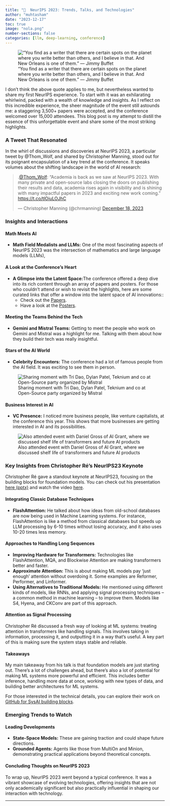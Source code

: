 ```yaml
---
title: "🎷  NeurIPS 2023: Trends, Talks, and Technologies"
author: "muhtasham"
date: "2023-12-17"
toc: true
image: "nola.png"
number-sections: false
categories: [llm, deep-learning, conference]
---
```


![“You find as a writer that there are certain spots on the planet where you write better than others, and I believe in that. And New Orleans is one of them.” — Jimmy Buffet](nola.png) 

I don't think the above quote applies to me, but nevertheless wanted to share my first NeurIPS experience. To start with it was an exhilarating whirlwind, packed with a wealth of knowledge and insights. As I reflect on this incredible experience, the sheer magnitude of the event still astounds me: a staggering 3,500+ papers were accepted, and the conference welcomed over 15,000 attendees. This blog post is my attempt to distill the essence of this unforgettable event and share some of the most striking highlights.

### A Tweet That Resonated
In the whirl of discussions and discoveries at NeurIPS 2023, a particular tweet by @Thom_Wolf, and shared by Christopher Manning, stood out for its poignant encapsulation of a key trend at the conference. It speaks volumes about the shifting landscape in the world of AI research:

<blockquote class="twitter-tweet">
<p lang="en" dir="ltr">.<a href="https://twitter.com/Thom_Wolf?ref_src=twsrc%5Etfw">@Thom_Wolf</a>: “Academia is back as we saw at NeurIPS 2023. With many private and open-source labs closing the doors on publishing their results and data, academia rises again in visibility and is shining with many impactful papers in 2023 and exciting new work coming.” <a href="https://t.co/tlOiuLOJhC">https://t.co/tlOiuLOJhC</a></p>
&mdash; Christopher Manning (@chrmanning) <a href="https://twitter.com/chrmanning/status/1736784885677994094?ref_src=twsrc%5Etfw">December 18, 2023</a>
</blockquote> 
<script async src="https://platform.twitter.com/widgets.js" charset="utf-8"></script>

### Insights and Interactions

#### Math Meets AI
- **Math Field Medalists and LLMs:** One of the most fascinating aspects of NeurIPS 2023 was the intersection of mathematics and large language models (LLMs), 

#### A Look at the Conference's Heart
- **A Glimpse into the Latent Space:**The conference offered a deep dive into its rich content through an array of papers and posters. For those who couldn't attend or wish to revisit the highlights, here are some curated links that offer a window into the latent space of AI innovations::
  - Check out the [Papers](https://atlas.nomic.ai/map/0d01fd36-ec8f-4a4d-9291-c57ba482827b/9d693660-a910-48d9-8f5d-727fa572f1ba).
  - Have a look at the [Posters](https://neurips2023.vizhub.ai/).

#### Meeting the Teams Behind the Tech
- **Gemini and Mistral Teams:** Getting to meet the people who work on Gemini and Mistral was a highlight for me. Talking with them about how they build their tech was really insightful.

#### Stars of the AI World
- **Celebrity Encounters:** The conference had a lot of famous people from the AI field. It was exciting to see them in person.

![Sharing moment with Tri Dao, Dylan Patel, Teknium and co at Open-Source party organized by Mistral](oss_party.jpeg)

#### Business Interest in AI
- **VC Presence:** I noticed more business people, like venture capitalists, at the conference this year. This shows that more businesses are getting interested in AI and its possibilities.

![Also attended event with Daniel Gross of AI Grant, where we discussed shelf life of transformers and future AI products](daniel_gross.jpeg)

### Key Insights from Christopher Ré's NeurIPS23 Keynote

Christopher Ré gave a standout keynote at NeurIPS23, focusing on the building blocks for foundation models. You can check out his presentation [here (pptx)](https://cs.stanford.edu/~chrismre/papers/NeurIPS23_Chris_Re_Keynote_DELIVERED.pptx) and watch the video [here](https://nips.cc/virtual/2023/invited-talk/73990).

#### Integrating Classic Database Techniques
- **FlashAttention:** He talked about how ideas from old-school databases are now being used in Machine Learning systems. For instance, FlashAttention is like a method from classical databases but speeds up LLM processing by 6-10 times without losing accuracy, and it also uses 10-20 times less memory.

#### Approaches to Handling Long Sequences
- **Improving Hardware for Transformers:** Technologies like FlashAttention, MQA, and Blockwise Attention are making transformers better and faster.
- **Approximate Attention:** This is about making ML models pay 'just enough' attention without overdoing it. Some examples are Reformer, Performer, and Linformer.
- **Using Alternatives to Traditional Models:** He mentioned using different kinds of models, like RNNs, and applying signal processing techniques – a common method in machine learning – to improve them. Models like S4, Hyena, and CKConv are part of this approach.

#### Attention as Signal Processing
Christopher Ré discussed a fresh way of looking at ML systems: treating attention in transformers like handling signals. This involves taking in information, processing it, and outputting it in a way that's useful. A key part of this is making sure the system stays stable and reliable.

#### Takeaways
My main takeaway from his talk is that foundation models are just starting out. There's a lot of challenges ahead, but there's also a lot of potential for making ML systems more powerful and efficient. This includes better inference, handling more data at once, working with new types of data, and building better architectures for ML systems.

For those interested in the technical details, you can explore their work on [GitHub for SysAI building blocks](https://github.com/HazyResearch/aisys-building-blocks).


### Emerging Trends to Watch

#### Leading Developments
- **State-Space Models:** These are gaining traction and could shape future directions.
- **Grounded Agents:** Agents like those from MultiOn and Minion, demonstrating practical applications beyond theoretical concepts.

#### Concluding Thoughts on NeurIPS 2023
To wrap up, NeurIPS 2023 went beyond a typical conference. It was a vibrant showcase of evolving technologies, offering insights that are not only academically significant but also practically influential in shaping our interaction with technology.

---
